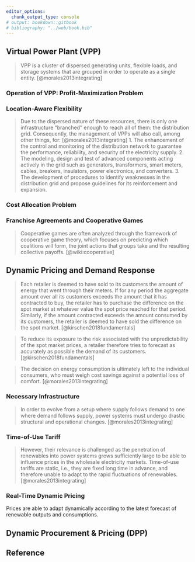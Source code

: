 ```yaml
---
editor_options:
  chunk_output_type: console
# output: bookdown::gitbook
# bibliography: "../web/book.bib"
---
```


## Virtual Power Plant (VPP)

> VPP is a cluster of dispersed generating units, flexible loads, and storage systems that are grouped in order to operate as a single entity. [@morales2013integrating]

### Operation of VPP: Profit-Maximization Problem


### Location-Aware Flexibility

> Due to the dispersed nature of these resources, there is only one infrastructure “branched” enough to reach all of them: the distribution grid. Consequently, the management of VPPs will also call, among other things, for: [@morales2013integrating]
> 1. The enhancement of the control and monitoring of the distribution network to guarantee the performance, reliability, and security of the electricity supply.
> 2. The modeling, design and test of advanced components acting actively in the grid such as generators, transformers, smart meters, cables, breakers, insulators, power electronics, and converters.
> 3. The development of procedures to identify weaknesses in the distribution grid and propose guidelines for its reinforcement and expansion.

### Cost Allocation Problem


### Franchise Agreements and Cooperative Games

> Cooperative games are often analyzed through the framework of cooperative game theory, which focuses on predicting which coalitions will form, the joint actions that groups take and the resulting collective payoffs. [@wiki:cooperative]


## Dynamic Pricing and Demand Response

> Each retailer is deemed to have sold to its customers the amount of energy that went through their meters. If for any period the aggregate amount over all its customers exceeds the amount that it has contracted to buy, the retailer has to purchase the difference on the spot market at whatever value the spot price reached for that period. Similarly, if the amount contracted exceeds the amount consumed by its customers, the retailer is deemed to have sold the difference on the spot market. [@kirschen2018fundamentals]

> To reduce its exposure to the risk associated with the unpredictability of the spot market prices, a retailer therefore tries to forecast as accurately as possible the demand of its customers. [@kirschen2018fundamentals]

> The decision on energy consumption is ultimately left to the individual consumers, who must weigh cost savings against a potential loss of comfort. [@morales2013integrating]

### Necessary Infrastructure

> In order to evolve from a setup where supply follows demand to one where demand follows supply, power systems must undergo drastic structural and operational changes. [@morales2013integrating]

### Time-of-Use Tariff

> However, their relevance is challenged as the penetration of renewables into power systems grows sufficiently large to be able to influence prices in the wholesale electricity markets. Time-of-use tariffs are static, i.e., they are fixed long time in advance, and therefore unable to adapt to the rapid fluctuations of renewables. [@morales2013integrating]

### Real-Time Dynamic Pricing

Prices are able to adapt dynamically according to the latest forecast of renewable outputs and consumptions.

## Dynamic Procurement & Pricing (DPP)

## Reference
